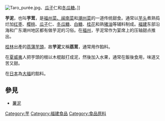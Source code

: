 {{Unreferenced|time=2022-06-03T07:56:10+00:00}}
{{Distinguish|山药泥}}
[[File:Taro_purée.jpg|thumb]]、[[瓜子|瓜子]]仁和[[冬瓜糖|冬瓜糖]]。]]

'''芋泥'''，也叫'''芋茸'''，是[[闽菜|福州菜、闽南菜]]和[[潮州菜|潮州菜]]的一道传统甜食。通常以[[芋头|芋头]]煮熟捣烂加[[红枣|红枣]]、[[樱桃|樱桃]]、[[瓜子|瓜子]]仁、[[冬瓜糖|冬瓜糖]]、[[白糖|白糖]]、[[桂花|桂花]]和熟[[猪油|猪油]]等辅料制成。[[福建|福建]]东部沿海和广东潮州地区都有做芋泥的习俗。在[[福州|福州]]，芋泥常作为宴席上的压轴甜点推出。

[[桂林|桂林]]出產的[[茘蒲芋頭|茘蒲芋頭]]，故'''芋泥'''又稱'''茘茸'''，通常用作餡料。

在[[夏威夷|夏威夷]]人把芋頭的根以木棍敲打成泥，然後加入水果，通常在飯後食用，味道又苦又甜。

在[[日本|日本]]為[[大福|大福]]的餡料。

==參見==

*[[薯泥|薯泥]]

[[Category:芋|Category:芋]]
[[Category:福建食品|Category:福建食品]]
[[Category:食品原料|Category:食品原料]]